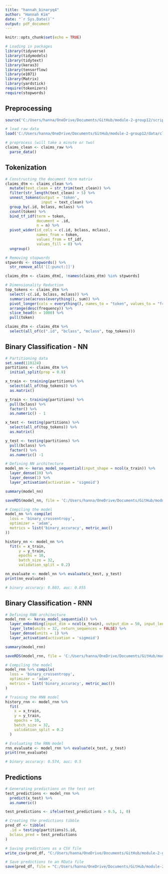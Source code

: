 ```yaml
---
title: "hannah_binaryq4"
author: "Hannah Kim"
date: "`r Sys.Date()`"
output: pdf_document
---
```


```r
knitr::opts_chunk$set(echo = TRUE)
```

```r
# Loading in packages
library(tidyverse)
library(tidymodels)
library(tidytext)
library(keras3)
library(tensorflow)
library(e1071)
library(Matrix)
library(yardstick)
require(tokenizers)
require(stopwords)
```

## Preprocessing
```r
source('C:/Users/hanna/OneDrive/Documents/GitHub/module-2-group12/scripts/preprocessing.R')

# load raw data
load('C:/Users/hanna/OneDrive/Documents/GitHub/module-2-group12/data/claims-raw.RData')

# preprocess (will take a minute or two)
claims_clean <- claims_raw %>%
  parse_data()
```

## Tokenization
```r
# Constructing the document term matrix 
claims_dtm <- claims_clean %>%
  mutate(text_clean = str_trim(text_clean)) %>%
  filter(str_length(text_clean) > 5) %>%
  unnest_tokens(output = 'token', 
                input = text_clean) %>%
  group_by(.id, bclass, mclass) %>%
  count(token) %>%
  bind_tf_idf(term = token, 
              document = .id, 
              n = n) %>%
  pivot_wider(id_cols = c(.id, bclass, mclass), 
              names_from = token, 
              values_from = tf_idf,
              values_fill = 0) %>%
  ungroup() 

# Removing stopwords
stpwords <- stopwords() %>%
  str_remove_all('[[:punct:]]')

claims_dtm <- claims_dtm[, !names(claims_dtm) %in% stpwords]

# Dimensionality Reduction
top_tokens <- claims_dtm %>%
  select(-c(.id, bclass, mclass)) %>%
  summarise(across(everything(), sum)) %>%
  pivot_longer(cols = everything(), names_to = "token", values_to = "frequency") %>%
  arrange(desc(frequency)) %>%
  slice_head(n = 1000) %>%
  pull(token)

claims_dtm <- claims_dtm %>%
  select(all_of(c(".id", "bclass", "mclass", top_tokens)))
```

## Binary Classification - NN
```r
# Partitioning data
set.seed(110124)
partitions <- claims_dtm %>%
  initial_split(prop = 0.8)

x_train <- training(partitions) %>%
  select(all_of(top_tokens)) %>%
  as.matrix()

y_train <- training(partitions) %>%
  pull(bclass) %>%
  factor() %>%
  as.numeric() - 1

x_test <- testing(partitions) %>%
  select(all_of(top_tokens)) %>%
  as.matrix()

y_test <- testing(partitions) %>%
  pull(bclass) %>%
  factor() %>%
  as.numeric() -1

# Defining NN architecture
model_nn <- keras_model_sequential(input_shape = ncol(x_train)) %>%
  layer_dense(10) %>%
  layer_dense(1) %>%
  layer_activation(activation = 'sigmoid')

summary(model_nn)

saveRDS(model_nn, file = 'C:/Users/hanna/OneDrive/Documents/GitHub/module-2-group12/results/model_nn.rds')

# Compiling the model
model_nn %>% compile(
  loss = 'binary_crossentropy', 
  optimizer = 'adam', 
  metrics = list('binary_accuracy', metric_auc()
))

history_nn <- model_nn %>%
  fit(x = x_train, 
      y = y_train, 
      epochs = 10, 
      batch_size = 32, 
      validation_split = 0.2)

nn_evaluate <- model_nn %>% evaluate(x_test, y_test)
print(nn_evaluate)

# binary accuracy: 0.803, auc: 0.855

```

## Binary Classification - RNN
```r
# Defining RNN architecture
model_rnn <- keras_model_sequential() %>%
  layer_embedding(input_dim = ncol(x_train), output_dim = 50, input_length = ncol(x_train)) %>%
  layer_lstm(units = 32, return_sequences = FALSE) %>%
  layer_dense(units = 1) %>%
  layer_activation(activation = 'sigmoid')

summary(model_rnn)

saveRDS(model_rnn, file = 'C:/Users/hanna/OneDrive/Documents/GitHub/module-2-group12/results/model_rnn.rds')

# Compiling the model
model_rnn %>% compile(
  loss = 'binary_crossentropy',
  optimizer = 'adam',
  metrics = list('binary_accuracy', metric_auc())
)

# Training the RNN model
history_rnn <- model_rnn %>%
  fit(
    x = x_train,
    y = y_train,
    epochs = 10,
    batch_size = 32,
    validation_split = 0.2
  )

# Evaluating the RNN model
rnn_evaluate <- model_rnn %>% evaluate(x_test, y_test)
print(rnn_evaluate)

# binary accuracy: 0.574, auc: 0.5
```


## Predictions
```r
# Generating predictions on the test set
test_predictions <- model_rnn %>%
  predict(x_test) %>%
  as.numeric()

test_predictions <- ifelse(test_predictions > 0.5, 1, 0)

# Creating the predictions tibble
pred_df <- tibble(
  .id = testing(partitions)$.id,
  bclass_pred = test_predictions
)

# Saving predictions as a CSV file
write_csv(pred_df, "C:/Users/hanna/OneDrive/Documents/GitHub/module-2-group12/results/hannah-binary-class-predictions.csv")

# Save predictions to an RData file
save(pred_df, file = "C:/Users/hanna/OneDrive/Documents/GitHub/module-2-group12/results/preds-group12.RData")
```




